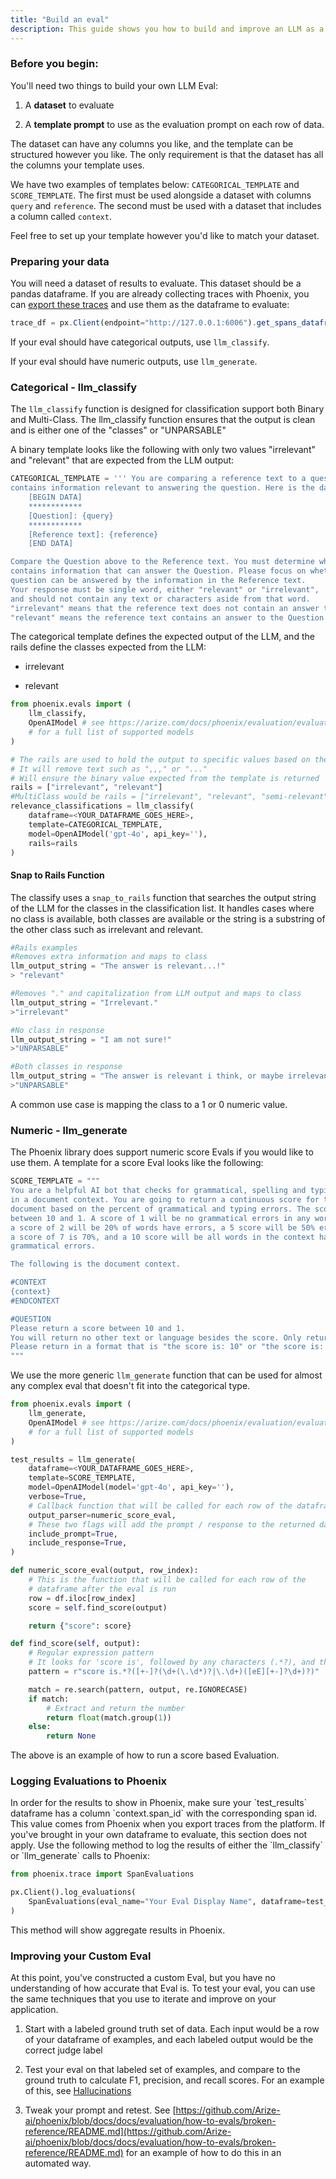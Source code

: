 ```yaml
---
title: "Build an eval"
description: This guide shows you how to build and improve an LLM as a Judge Eval from scratch.
---
```


### Before you begin:

You'll need two things to build your own LLM Eval:

1. A **dataset** to evaluate

2. A **template prompt** to use as the evaluation prompt on each row of data.

The dataset can have any columns you like, and the template can be structured however you like. The only requirement is that the dataset has all the columns your template uses.

We have two examples of templates below: `CATEGORICAL_TEMPLATE` and `SCORE_TEMPLATE`. The first must be used alongside a dataset with columns `query` and `reference`. The second must be used with a dataset that includes a column called `context`.

Feel free to set up your template however you'd like to match your dataset.

### Preparing your data

You will need a dataset of results to evaluate. This dataset should be a pandas dataframe. If you are already collecting traces with Phoenix, you can [export these traces](/phoenix/tracing/how-to-tracing/importing-and-exporting-traces/extract-data-from-spans) and use them as the dataframe to evaluate:

```javascript
trace_df = px.Client(endpoint="http://127.0.0.1:6006").get_spans_dataframe()
```

If your eval should have categorical outputs, use `llm_classify`.

If your eval should have numeric outputs, use `llm_generate`.

### Categorical - llm\_classify

The `llm_classify` function is designed for classification support both Binary and Multi-Class. The llm\_classify function ensures that the output is clean and is either one of the "classes" or "UNPARSABLE"

A binary template looks like the following with only two values "irrelevant" and "relevant" that are expected from the LLM output:

```python
CATEGORICAL_TEMPLATE = ''' You are comparing a reference text to a question and trying to determine if the reference text
contains information relevant to answering the question. Here is the data:
    [BEGIN DATA]
    ************
    [Question]: {query}
    ************
    [Reference text]: {reference}
    [END DATA]

Compare the Question above to the Reference text. You must determine whether the Reference text
contains information that can answer the Question. Please focus on whether the very specific
question can be answered by the information in the Reference text.
Your response must be single word, either "relevant" or "irrelevant",
and should not contain any text or characters aside from that word.
"irrelevant" means that the reference text does not contain an answer to the Question.
"relevant" means the reference text contains an answer to the Question. '''
```

The categorical template defines the expected output of the LLM, and the rails define the classes expected from the LLM:

* irrelevant

* relevant

```python
from phoenix.evals import (
    llm_classify,
    OpenAIModel # see https://arize.com/docs/phoenix/evaluation/evaluation-models
    # for a full list of supported models
)

# The rails are used to hold the output to specific values based on the template
# It will remove text such as ",,," or "..."
# Will ensure the binary value expected from the template is returned
rails = ["irrelevant", "relevant"]
#MultiClass would be rails = ["irrelevant", "relevant", "semi-relevant"]
relevance_classifications = llm_classify(
    dataframe=<YOUR_DATAFRAME_GOES_HERE>,
    template=CATEGORICAL_TEMPLATE,
    model=OpenAIModel('gpt-4o', api_key=''),
    rails=rails
)
```

#### Snap to Rails Function

The classify uses a `snap_to_rails` function that searches the output string of the LLM for the classes in the classification list. It handles cases where no class is available, both classes are available or the string is a substring of the other class such as irrelevant and relevant.

```python
#Rails examples
#Removes extra information and maps to class
llm_output_string = "The answer is relevant...!"
> "relevant"

#Removes "." and capitalization from LLM output and maps to class
llm_output_string = "Irrelevant."
>"irrelevant"

#No class in response
llm_output_string = "I am not sure!"
>"UNPARSABLE"

#Both classes in response
llm_output_string = "The answer is relevant i think, or maybe irrelevant...!"
>"UNPARSABLE"
```

A common use case is mapping the class to a 1 or 0 numeric value.

### Numeric - llm\_generate

The Phoenix library does support numeric score Evals if you would like to use them. A template for a score Eval looks like the following:

```python
SCORE_TEMPLATE = """
You are a helpful AI bot that checks for grammatical, spelling and typing errors
in a document context. You are going to return a continuous score for the
document based on the percent of grammatical and typing errors. The score should be
between 10 and 1. A score of 1 will be no grammatical errors in any word,
a score of 2 will be 20% of words have errors, a 5 score will be 50% errors,
a score of 7 is 70%, and a 10 score will be all words in the context have
grammatical errors.

The following is the document context.

#CONTEXT
{context}
#ENDCONTEXT

#QUESTION
Please return a score between 10 and 1.
You will return no other text or language besides the score. Only return the score.
Please return in a format that is "the score is: 10" or "the score is: 1"
"""
```

We use the more generic `llm_generate` function that can be used for almost any complex eval that doesn't fit into the categorical type.

```python
from phoenix.evals import (
    llm_generate,
    OpenAIModel # see https://arize.com/docs/phoenix/evaluation/evaluation-models
    # for a full list of supported models
)

test_results = llm_generate(
    dataframe=<YOUR_DATAFRAME_GOES_HERE>,
    template=SCORE_TEMPLATE,
    model=OpenAIModel(model='gpt-4o', api_key=''),
    verbose=True,
    # Callback function that will be called for each row of the dataframe
    output_parser=numeric_score_eval,
    # These two flags will add the prompt / response to the returned dataframe
    include_prompt=True,
    include_response=True,
)

def numeric_score_eval(output, row_index):
    # This is the function that will be called for each row of the 
    # dataframe after the eval is run
    row = df.iloc[row_index]
    score = self.find_score(output)

    return {"score": score}

def find_score(self, output):
    # Regular expression pattern
    # It looks for 'score is', followed by any characters (.*?), and then a float or integer
    pattern = r"score is.*?([+-]?(\d+(\.\d*)?|\.\d+)([eE][+-]?\d+)?)"

    match = re.search(pattern, output, re.IGNORECASE)
    if match:
        # Extract and return the number
        return float(match.group(1))
    else:
        return None
```

The above is an example of how to run a score based Evaluation.

### Logging Evaluations to Phoenix

<Warning>
In order for the results to show in Phoenix, make sure your `test_results` dataframe has a column `context.span_id` with the corresponding span id. This value comes from Phoenix when you export traces from the platform. If you've brought in your own dataframe to evaluate, this section does not apply.

</Warning>

<Accordion title="Log Evals to Phoenix">
Use the following method to log the results of either the `llm_classify` or `llm_generate` calls to Phoenix:

```py
from phoenix.trace import SpanEvaluations

px.Client().log_evaluations(
    SpanEvaluations(eval_name="Your Eval Display Name", dataframe=test_results)
)
```

This method will show aggregate results in Phoenix.

</Accordion>

### Improving your Custom Eval

At this point, you've constructed a custom Eval, but you have no understanding of how accurate that Eval is. To test your eval, you can use the same techniques that you use to iterate and improve on your application.

1. Start with a labeled ground truth set of data. Each input would be a row of your dataframe of examples, and each labeled output would be the correct judge label

2. Test your eval on that labeled set of examples, and compare to the ground truth to calculate F1, precision, and recall scores. For an example of this, see [Hallucinations](/phoenix/evaluation/how-to-evals/running-pre-tested-evals/hallucinations)

3. Tweak your prompt and retest. See [https://github.com/Arize-ai/phoenix/blob/docs/docs/evaluation/how-to-evals/broken-reference/README.md](https://github.com/Arize-ai/phoenix/blob/docs/docs/evaluation/how-to-evals/broken-reference/README.md) for an example of how to do this in an automated way.



